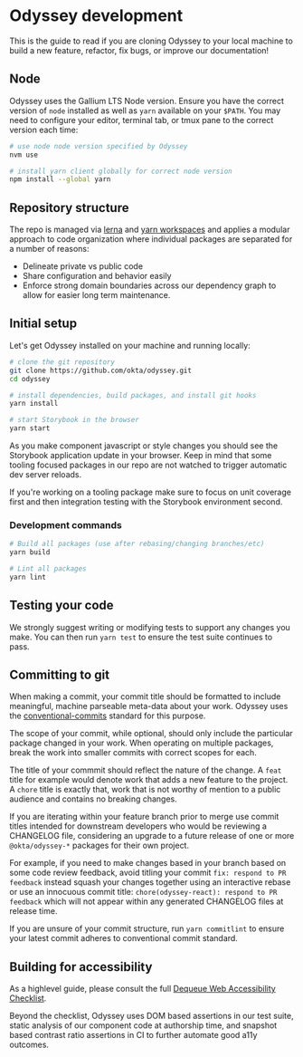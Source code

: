 
<Meta title="Contributing/Odyssey Development" />

# Odyssey development

This is the guide to read if you are cloning Odyssey to your local machine
to build a new feature, refactor, fix bugs, or improve our documentation!

## Node

Odyssey uses the Gallium LTS Node version. Ensure you have the correct
version of `node` installed as well as `yarn` available on your `$PATH`.
You may need to configure your editor, terminal tab, or tmux pane to
the correct version each time:

```sh
# use node node version specified by Odyssey
nvm use

# install yarn client globally for correct node version
npm install --global yarn
```

## Repository structure

The repo is managed via [lerna](https://github.com/lerna/lerna) and [yarn workspaces](https://yarnpkg.com/features/workspaces)
and applies a modular approach to code organization where individual
packages are separated for a number of reasons:

- Delineate private vs public code
- Share configuration and behavior easily
- Enforce strong domain boundaries across our dependency graph to allow
  for easier long term maintenance.

## Initial setup

Let's get Odyssey installed on your machine and running locally:

```sh
# clone the git repository
git clone https://github.com/okta/odyssey.git
cd odyssey

# install dependencies, build packages, and install git hooks
yarn install

# start Storybook in the browser
yarn start
```

As you make component javascript or style changes you should see the Storybook
application update in your browser. Keep in mind that some tooling focused
packages in our repo are not watched to trigger automatic dev server reloads.

If you're working on a tooling package make sure to focus on unit coverage
first and then integration testing with the Storybook environment second.

### Development commands

```sh
# Build all packages (use after rebasing/changing branches/etc)
yarn build

# Lint all packages
yarn lint
```

## Testing your code

We strongly suggest writing or modifying tests to support any changes you make.
You can then run `yarn test` to ensure the test suite continues to pass.

## Committing to git

When making a commit, your commit title should be formatted to include
meaningful, machine parseable meta-data about your work. Odyssey uses the
[conventional-commits](https://www.conventionalcommits.org) standard for
this purpose.

The scope of your commit, while optional, should only include the particular
package changed in your work. When operating on multiple packages, break
the work into smaller commits with correct scopes for each.

The title of your commmit should reflect the nature of the change. A `feat`
title for example would denote work that adds a new feature to the project.
A `chore` title is exactly that, work that is not worthy of mention to
a public audience and contains no breaking changes.

If you are iterating within your feature branch prior to merge use commit
titles intended for downstream developers who would be reviewing a CHANGELOG
file, considering an upgrade to a future release of one or more `@okta/odyssey-*`
packages for their own project.

For example, if you need to make changes based in your branch based on
some code review feedback, avoid titling your commit `fix: respond to PR feedback`
instead squash your changes together using an interactive rebase or use
an innocuous commit title: `chore(odyssey-react): respond to PR feedback`
which will not appear within any generated CHANGELOG files at release time.

If you are unsure of your commit structure, run `yarn commitlint` to
ensure your latest commit adheres to conventional commit standard.

## Building for accessibility

As a highlevel guide, please consult the full [Dequeue Web Accessibility Checklist](https://dequeuniversity.com/checklists/web).

Beyond the checklist, Odyssey uses DOM based assertions in our test suite,
static analysis of our component code at authorship time, and snapshot based
contrast ratio assertions in CI to further automate good a11y outcomes.
